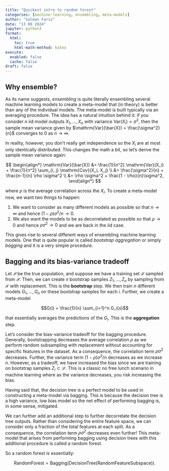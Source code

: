 ```yaml
---
title: "Quickest intro to random forest"
categories: [machine-learning, ensembling, meta-models]
author: "Salman Faris"
date: "13 08 2024"
jupyter: python3
format:
  html:
    toc: true
    html-math-method: katex
execute: 
  enabled: false
  cache: false
draft: false
---
```


## Why ensemble?

As its name suggests, _ensembling_ is quite literally ensembling several machine learning models to create a meta-model that (in theory) is better than any of the individual models. The meta-model is built typically via an averaging procedure. The idea has a natural intuition behind it: if you consider $n$ iid model outputs $X_1, \ldots, X_n$ with variance $\mathrm{Var}(X_i) = \sigma^2$, then the sample mean variance given by $\mathrm{Var}(\bar{X}) = \frac{\sigma^2}{n}$ converges to $0$ as $n \to \infty$.

In reality, however, you don't really get independence so the $X_i$ are at most only identically distributed. This changes the math a bit, so let's derive the sample mean variance again:

$$
\begin{align*}
\mathrm{Var}(\bar{X}) 
&= \frac{1}{n^2} \mathrm{Var}(X_i) + \frac{1}{n^2} \sum_{i, j} \mathrm{Cov}(X_i, X_j) \\
&= \frac{\sigma^2}{n} + \frac{n-1}{n} \rho \sigma^2 \\
&= \rho \sigma^2 + \frac{1 - \rho}{n}\sigma^2,
\end{align*}
$$

where $\rho$ is the average correlation across the $X_i$. To create a meta-model now, we want two things to happen:

1. We want to consider as many different models as possible so that $n \to \infty$ and hence $(1-\rho)\sigma^2/n \to 0$.
2. We also want the models to be as decorrelated as possible so that $\rho \to 0$ and hence $\rho \sigma^2 \to 0$ and we are back in the iid case.

This gives rise to several different ways of ensembling machine learning models. One that is quite popular is called _bootstrap aggregation_ or simply _bagging_ and it is a very simple procedure. 

## Bagging and its bias-variance tradeoff

Let $\mathcal{P}$ be the true population, and suppose we have a training set $\mathcal{S}$ sampled from $\mathcal{P}$. Then, we can create $n$ bootstrap samples $Z_1, \ldots, Z_n$ by sampling from $\mathcal{S}$ with replacement. This is the **bootstrap** step. We then train $n$ different models $G_1, \ldots, G_n$ on these bootstrap samples for each $i$. Further, we create a meta-model

$$G(i) = \frac{1}{n} \sum_{i=1}^n G_i(x)$$

that essentially averages the predictions of the $G_i$. This is the **aggregation** step.

Let's consider the bias-variance tradeoff for the bagging procedure. Generally, bootstrapping decreases the average correlation $\rho$ as we perform random subsampling with replacement without accounting for specific features in the dataset. As a consequence, the correlation term $\rho \sigma^2$ decreases. Further, the variance term $(1-\rho)\sigma^2/n$ decreases as we increase $n$. However, as a tradeoff, we have increased the bias since we are training on bootstrap samples $Z_i \subset \mathcal{S}$. This is a classic no free lunch scenario in machine learning where as the variance decreases, you risk increasing the bias.

Having said that, the decision tree is a perfect model to be used in constructing a meta-model via bagging. This is because the decision tree is a high variance, low bias model so the net effect of performing bagging is, in some sense, mitigated.

We can further add an additional step to further decorrelate the decision tree outputs. Rather than considering the entire feature space, we can consider only a fraction of the total features at each split. As a consequence, the correlation term $\rho \sigma^2$ decreases even further! This meta-model that arises from performing bagging using decision trees with this additional procedure is called a random forest.

So a random forest is essentially:

$$
\mathrm{RandomForest} = \mathrm{Bagging}(\mathrm{DecisionTree}(\mathrm{RandomFeatureSubspace})).
$$